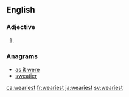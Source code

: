 ==English==

===Adjective===
{{head|en}}

# {{en-superlative of|weary}}

===Anagrams===
* [[as it were#English|as it were]]
* [[sweatier#English|sweatier]]

[[ca:weariest]]
[[fr:weariest]]
[[ja:weariest]]
[[sv:weariest]]